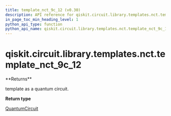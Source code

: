 ```yaml
---
title: template_nct_9c_12 (v0.30)
description: API reference for qiskit.circuit.library.templates.nct.template_nct_9c_12 in qiskit v0.30
in_page_toc_min_heading_level: 1
python_api_type: function
python_api_name: qiskit.circuit.library.templates.nct.template_nct_9c_12
---
```


<span id="qiskit-circuit-library-templates-nct-template-nct-9c-12" />

# qiskit.circuit.library.templates.nct.template\_nct\_9c\_12

<Function id="qiskit.circuit.library.templates.nct.template_nct_9c_12" isDedicatedPage={true} github="https://github.com/qiskit/qiskit/tree/stable/0.18/qiskit/circuit/library/templates/nct/template_nct_9c_12.py" signature="template_nct_9c_12()">
  **Returns**

  template as a quantum circuit.

  **Return type**

  [QuantumCircuit](qiskit.circuit.QuantumCircuit "qiskit.circuit.QuantumCircuit")
</Function>

